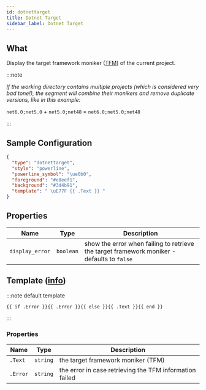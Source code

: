 ```yaml
---
id: dotnettarget
title: Dotnet Target
sidebar_label: Dotnet Target
---
```


## What

Display the target framework moniker ([TFM][tfm]) of the current project.

:::note

*If the working directory contains multiple projects (which is considered very bad tone!), the segment will combine their monikers and remove duplicate versions, like in this example:*

`net6.0;net5.0` + `net5.0;net48` = `net6.0;net5.0;net48`

:::

## Sample Configuration

```json
{
  "type": "dotnettarget",
  "style": "powerline",
  "powerline_symbol": "\ue0b0",
  "foreground": "#e8eef1",
  "background": "#3d4b91",
  "template": " \uE77F {{ .Text }} "
}
```

## Properties

| Name                   | Type      | Description                                                                                                                                                                                                                          |
| ---------------------- | --------- | -------------------------------------------------------------------------------------------|
| `display_error`        | `boolean` | show the error when failing to retrieve the target framework moniker - defaults to `false` |

## Template ([info][templates])

:::note default template

```template
{{ if .Error }}{{ .Error }}{{ else }}{{ .Text }}{{ end }}
```

:::

### Properties

| Name             | Type     | Description                                             |
| ---------------- | -------- | ------------------------------------------------------- |
| `.Text`          | `string` | the target framework moniker (TFM)                      |
| `.Error`         | `string` | the error in case retrieving the TFM information failed |

[templates]: /docs/configuration/templates
[tfm]: https://learn.microsoft.com/en-us/dotnet/standard/frameworks

